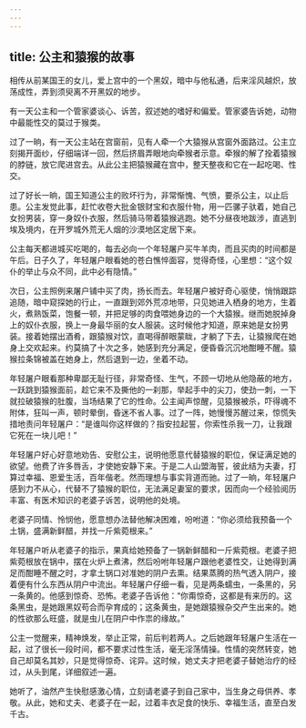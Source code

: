 ```yaml
---
---
---
```

title: 公主和猿猴的故事
---




相传从前某国王的女儿，爱上宫中的一个黑奴，暗中与他私通，后来淫风越炽，放荡成性，弄到须臾离不开黑奴的地步。

有一天公主和一个管家婆谈心、诉苦，叙述她的嗜好和偏爱。管家婆告诉她，动物中最能性交的莫过于猴类。

过了一晌，有一天公主站在宫窗前，见有人牵一个大猿猴从宫窗外面路过。公主立刻揭开面纱，仔细端详一回，然后挤眉弄眼地向牵猴者示意。牵猴的解了拴着猿猴的脖链，放它爬进宫去。从此公主把猿猴藏在宫中，整天整夜和它在一起吃喝、性交。

过了好长一晌，国王知道公主的败坏行为，非常惭愧、气愤，要杀公主，以止后患。公主发觉此事，赶忙收卷大批金银财宝和衣服什物，用一匹骡子驮着，她自己女扮男装，穿一身奴仆衣服，然后骑马带着猿猴逃跑。她不分昼夜地跋涉，直逃到埃及境内，在开罗城外荒无人烟的沙漠地区定居下来。

公主每天都进城买吃喝的，每去必向一个年轻屠户买牛羊肉，而且买肉的时间都是午后。日子久了，年轻屠户眼看她的苍白憔悴面容，觉得奇怪，心里想：“这个奴仆的举止与众不同，此中必有隐情。”

次日，公主照例来屠户铺中买了肉，扬长而去。年轻屠户被好奇心驱使，悄悄跟踪追随，暗中窥探她的行止，一直跟到郊外荒凉地带，只见她进入栖身的地方，生着火，煮熟饭菜，饱餐一顿，并把足够的肉食喂她身边的一个大猿猴。继而她脱掉身上的奴仆衣服，换上一身最华丽的女人服装。这时候他才知道，原来她是女扮男装。接着她摆出酒肴，跟猿猴对饮，直喝得醉眼蒙眬，才躺了下去，让猿猴爬在她身上交欢起来。约莫搞了十次之多，她感到充分满足，便昏昏沉沉地酣睡不醒。猿猴拉条锦被盖在她身上，然后退到一边，坐着不动。

年轻屠户眼看那种卑鄙无耻行径，非常奇怪、生气，不顾一切地从他隐蔽的地方，一跃跳到猿猴面前，趁它来不及撕他的一刹那，举起手中的尖刀，使劲一刺，一下就拉破猿猴的肚腹，当场结果了它的性命。公主闻声惊醒，见猿猴被杀，吓得魂不附体，狂叫一声，顿时晕倒，昏迷不省人事。过了一阵，她慢慢苏醒过来，惊慌失措地责问年轻屠户：“是谁叫你这样做的？指安拉起誓，你索性杀我一刀，让我跟它死在一块儿吧！”

年轻屠户好心好意地劝告、安慰公主，说明他愿意代替猿猴的职位，保证满足她的欲望。他费了许多唇舌，才使她安静下来。于是二人山盟海誓，彼此结为夫妻，打算过幸福、恩爱生活，百年偕老。然而理想与事实背道而驰。过了一晌，年轻屠户感到力不从心，代替不了猿猴的职位，无法满足妻室的要求，因而向一个经验阅历丰富、有医术知识的老婆子诉苦，说明他的处境。

老婆子同情、怜悯他，愿意想办法替他解决困难，吩咐道：“你必须给我预备一个土锅，盛满新鲜醋，并找一斤紫菀根来。”

年轻屠户听从老婆子的指示，果真给她预备了一锅新鲜醋和一斤紫菀根。老婆子把紫菀根放在锅中，摆在火炉上煮沸，然后吩咐年轻屠户跟他老婆性交，让她得到满足而酣睡不醒之时，才拿土锅口对准她的阴户去熏。结果蒸腾的热气透入阴户，接着便有什么东西从阴户中流出。年轻屠户仔细一看，见是两条蠕虫，一条黑的，另一条黄的。他感到惊奇、恐怖。老婆子告诉他：“你甭惊奇，这都是有来历的。这条黑虫，是她跟黑奴苟合而孕育成的；这条黄虫，是她跟猿猴杂交产生出来的。她的性欲那么旺盛，就是虫儿在阴户中作祟的缘故。”

公主一觉醒来，精神焕发，举止正常，前后判若两人。之后她跟年轻屠户生活在一起，过了很长一段时间，都不要求过性生活，毫无淫荡情操。性情的突然转变，她自己却莫名其妙，只是觉得惊奇、诧异。这时候，她丈夫才把老婆子替她治疗的经过，从头到尾，详细叙述一遍。

她听了，油然产生快慰感激心情，立刻请老婆子到自己家中，当生身之母供养、孝敬。从此，她和丈夫、老婆子在一起，过着丰衣足食的快乐、幸福生活，直至白发千古。